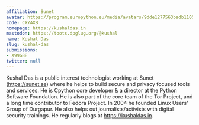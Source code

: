```yaml
---
affiliation: Sunet
avatar: https://program.europython.eu/media/avatars/9dde1277563badb1105de7f09cf54171_aMTuK8p.jpg
code: CXYAXB
homepage: https://kushaldas.in
mastodon: https://toots.dpglug.org/@kushal
name: Kushal Das
slug: kushal-das
submissions:
- X99G8E
twitter: null
---
```


Kushal Das is a public interest technologist working at Sunet (https://sunet.se) where he helps to build secure and privacy focused tools and services. He is Cpython core developer & a director at the Python Software Foundation. He is also part of the core team of the Tor Project, and a long time contributor to Fedora Project. In 2004 he founded Linux Users' Group of Durgapur. He also helps out journalists/activists with digital security trainings. He regularly blogs at https://kushaldas.in.
